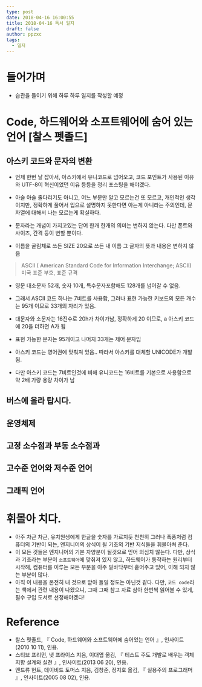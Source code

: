 ```yaml
---
type: post
date: 2018-04-16 16:00:55
title: 2018-04-16 독서 일지
draft: false
author: ppzxc
tags:
  - 일지
---
```


# 들어가며

- 습관을 들이기 위해 하루 하루 일지를 작성할 예정

# Code, 하드웨어와 소프트웨어에 숨어 있는 언어 [찰스 펫졸드]

## 아스키 코드와 문자의 변환

- 언제 한번 날 잡아서, 아스키에서 유니코드로 넘어오고, 코드 포인트가 사용된 이유와 UTF-8이 혁신이었던 이유 등등을 정리 포스팅을 해야겠다.
- 아슬 아슬 줄다리기도 아니고, 어느 부분만 알고 모르는건 또 모르고, 개인적인 생각이지만, 정확하게 풀어서 입으로 설명하지 못한다면 아는게 아니라는 주의인데, 문자열에 대해서 나는 모르는게 확실하다.

- 문자라는 개념이 가지고있는 단어 한개 한개의 의미는 변하지 않는다. 다만 폰트와 사이즈, 간격 등이 변할 뿐이다.
- 이름을 굴림체로 쓰든 SIZE 20으로 쓰든 내 이름 그 글자의 뜻과 내용은 변하지 않음

> ASCII ( American Standard Code for Information Interchange; ASCII) 미국 표준 부호, 표준 규격

- 영문 대소문자 52개, 숫자 10개, 특수문자포함해도 128개를 넘어갈 수 없음.
- 그래서 ASCII 코드 하나는 7비트를 사용함, 그러나 표현 가능한 키보드의 모든 개수는 95개 이므로 33개의 자리가 있음.
- 대문자와 소문자는 16진수로 20h가 차이가남, 정확하게 20 이므로, a 아스키 코드에 20을 더하면 A가 됨
- 표현 가능한 문자는 95개이고 나머지 33개는 제어 문자임
- 아스키 코드는 영어권에 맞춰져 있음.. 따라서 아스키를 대체할 UNICODE가 개발됨.

- 다만 아스키 코드는 7비트인것에 비해 유니코드는 16비트를 기본으로 사용함으로 약 2배 가량 용량 차이가 남

## 버스에 올라 탑시다.

## 운영체제

## 고정 소수점과 부동 소수점과

## 고수준 언어와 저수준 언어

## 그래픽 언어

# 휘몰아 치다.

- 아주 차근 차근, 유치원생에게 한글을 숫자를 가르치듯 천천히 그러나 폭풍처럼 컴퓨터의 기반이 되는, 엔지니어의 상식이 될 기초외 기반 지식들을 휘몰아쳐 준다.
- 이 모든 것들은 엔지니어의 기본 자양분이 될것으로 믿어 의심치 않는다. 다만, 상식과 기초라는 부분이 `소프트웨어`에 맞춰져 있지 않고, 하드웨어가 동작하는 원리부터 시작해, 컴퓨터를 이루는 모든 부분을 아주 밑바닥부터 훝어주고 있어, 이해 되지 않는 부분이 많다.
- 아직 이 내용을 온전히 내 것으로 받아 들일 정도는 아닌것 같다. 다만, `코드 code`라는 책에서 관련 내용이 나왔으니, 그때 그때 참고 자료 삼아 한번씩 읽어볼 수 있게, 필수 구입 도서로 선정해야겠다!

# Reference

- 찰스 펫졸드, 『 Code, 하드웨어와 소프트웨어에 숨어있는 언어 』, 인사이트(2010 10 11), 인용.
- 스티브 프리먼, 냇 프라이스 지음, 이대엽 옮김, 『 테스트 주도 개발로 배우는 객체 지향 설계와 실천 』, 인사이트(2013 06 20), 인용.
- 앤드류 헌트, 데이비드 토머스 지음, 김창준, 정지호 옮김, 『 실용주의 프로그래머 』, 인사이트(2005 08 02), 인용.
